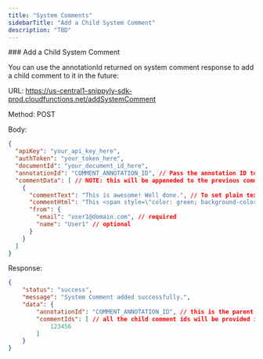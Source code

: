 ```yaml
---
title: "System Comments"
sidebarTitle: "Add a Child System Comment"
description: "TBD"
---
```


<Tabs>
  <Tab title="HTML">
### Add a Child System Comment

You can use the annotationId returned on system comment response to add a child comment to it in the future:

URL: https://us-central1-snippyly-sdk-prod.cloudfunctions.net/addSystemComment

Method: POST

Body:

```JSON
{
  "apiKey": "your_api_key_here",
  "authToken": "your_token_here",
  "documentId": "your_document_id_here",
  "annotationId": "COMMENT_ANNOTATION_ID", // Pass the annotation ID to add a child comment to it.
  "commentData": [ // NOTE: this will be appeneded to the previous comments array
    {
      "commentText": "This is awesome! Well done.", // To set plain text content
      "commentHtml": "This <span style=\"color: green; background-color: aliceblue; display: inline-block; padding: 4px; border-radius: 4px;\">is test</span> comment.", // To set HTML formatted content
      "from": {
        "email": "user1@domain.com", // required
        "name": "User1" // optional
      }
    }
  ]
}
```

Response:

```JSON
{
    "status": "success",
    "message": "System Comment added successfully.",
    "data": {
        "annotationId": "COMMENT_ANNOTATION_ID", // this is the parent comment annotation id.
        "commentIds": [ // all the child comment ids will be provided in order in this array.
            123456
        ]
    }
}
```
  </Tab>

</Tabs>
